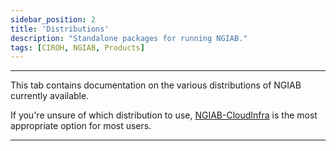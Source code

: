 ```yaml
---
sidebar_position: 2
title: 'Distributions'
description: "Standalone packages for running NGIAB."
tags: [CIROH, NGIAB, Products]
---
```


---

This tab contains documentation on the various distributions of NGIAB currently available.

If you're unsure of which distribution to use, [NGIAB-CloudInfra](/docs/products/ngiab/distributions/ngiab-docker/) is the most appropriate option for most users.

---


<DocCardList />